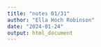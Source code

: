 ```yaml
---
title: "notes 01/31"
author: "Ella Hoch Robinson"
date: "2024-01-24"
output: html_document
---
```


